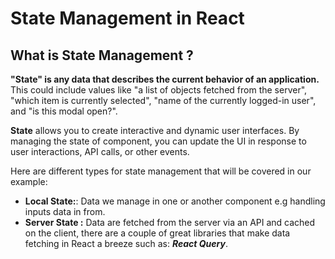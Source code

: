
# State Management in React
## What is State Management ? 

**"State" is any data that describes the current behavior of an application.** This could include values like "a list of objects fetched from the server", "which item is currently selected", "name of the currently logged-in user", and "is this modal open?".

**State** allows you to create interactive and dynamic user interfaces. By managing the state of component, you  can update the UI in response to user interactions, API calls, or other events.

Here are different types for state management that will be covered in our example: 

- **Local State:**: Data we manage in one or another component e.g handling inputs data in from.
- **Server State :** Data are fetched from the server via an API and cached on the client, there are a couple of great libraries that make data fetching in React a breeze such as: ***React Query***.


<ServerStateDoc />
